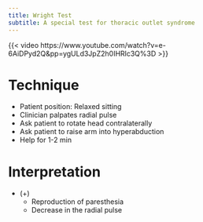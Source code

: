 ```yaml
---
title: Wright Test
subtitle: A special test for thoracic outlet syndrome
---
```


{{< video https://www.youtube.com/watch?v=e-6AiDPyd2Q&pp=ygULd3JpZ2h0IHRlc3Q%3D >}}


# Technique

- Patient position: Relaxed sitting
- Clinician palpates radial pulse
- Ask patient to rotate head contralaterally
- Ask patient to raise arm into hyperabduction
- Help for 1-2 min

# Interpretation

- (+)
    - Reproduction of paresthesia
    - Decrease in the radial pulse
